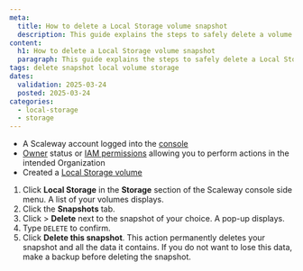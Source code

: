 ```yaml
---
meta:
  title: How to delete a Local Storage volume snapshot
  description: This guide explains the steps to safely delete a volume snapshot from your Scaleway account.
content:
  h1: How to delete a Local Storage volume snapshot
  paragraph: This guide explains the steps to safely delete a Local Storage volume snapshot from your Scaleway account.
tags: delete snapshot local volume storage
dates:
  validation: 2025-03-24
  posted: 2025-03-24
categories:
  - local-storage
  - storage
---
```


<Macro id="requirements" />

- A Scaleway account logged into the [console](https://console.scaleway.com)
- [Owner](/iam/concepts/#owner) status or [IAM permissions](/iam/concepts/#permission) allowing you to perform actions in the intended Organization
- Created a [Local Storage volume](/local-storage/how-to/create-volume/)


1. Click **Local Storage** in the **Storage** section of the Scaleway console side menu. A list of your volumes displays.
2. Click the **Snapshots** tab.
3. Click <Icon name="more" /> > **Delete** next to the snapshot of your choice. A pop-up displays.
4. Type `DELETE` to confirm.
5. Click **Delete this snapshot**.
    <Message type="important">
      This action permanently deletes your snapshot and all the data it contains. If you do not want to lose this data, make a backup before deleting the snapshot.
    </Message>
